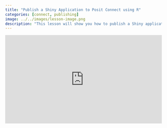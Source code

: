 ```yaml
---
title: "Publish a Shiny Application to Posit Connect using R"
categories: [connect, publishing]
image: ../../images/lesson-image.png
description: "This lesson will show you how to publish a Shiny application to Posit Connect using R and the `rsconnect` R package." 
---
```


<div class="wistia_responsive_padding" style="padding:56.25% 0 0 0;position:relative;"><div class="wistia_responsive_wrapper" style="height:100%;left:0;position:absolute;top:0;width:100%;"><iframe src="https://fast.wistia.net/embed/iframe/g346ivwqi9?seo=true&videoFoam=true" title="Publish a Shiny Application to Posit Connect using R Video" allow="autoplay; fullscreen" allowtransparency="true" frameborder="0" scrolling="no" class="wistia_embed" name="wistia_embed" msallowfullscreen width="100%" height="100%"></iframe></div></div>
<script src="https://fast.wistia.net/assets/external/E-v1.js" async></script>
